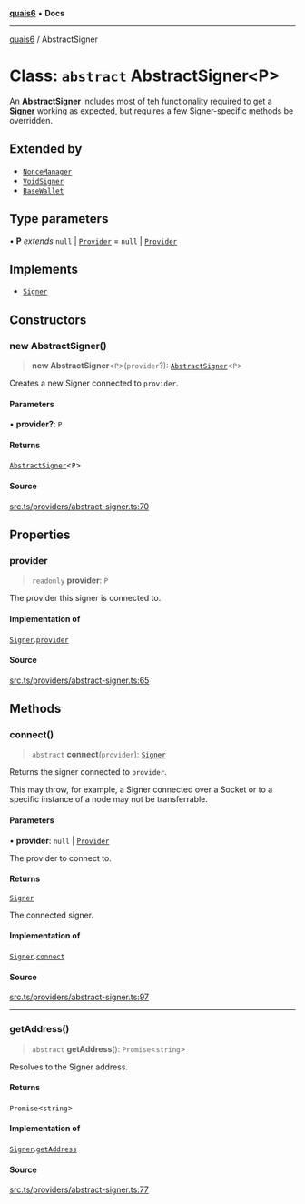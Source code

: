 [**quais6**](../README.md) • **Docs**

***

[quais6](../globals.md) / AbstractSigner

# Class: `abstract` AbstractSigner\<P\>

An **AbstractSigner** includes most of teh functionality required
 to get a [**Signer**](../interfaces/Signer.md) working as expected, but requires a few
 Signer-specific methods be overridden.

## Extended by

- [`NonceManager`](NonceManager.md)
- [`VoidSigner`](VoidSigner.md)
- [`BaseWallet`](BaseWallet.md)

## Type parameters

• **P** *extends* `null` \| [`Provider`](../interfaces/Provider.md) = `null` \| [`Provider`](../interfaces/Provider.md)

## Implements

- [`Signer`](../interfaces/Signer.md)

## Constructors

### new AbstractSigner()

> **new AbstractSigner**\<`P`\>(`provider`?): [`AbstractSigner`](AbstractSigner.md)\<`P`\>

Creates a new Signer connected to `provider`.

#### Parameters

• **provider?**: `P`

#### Returns

[`AbstractSigner`](AbstractSigner.md)\<`P`\>

#### Source

[src.ts/providers/abstract-signer.ts:70](https://github.com/dominant-strategies/quais-6.js/blob/aca1855329c3946c627ab7f16ac5304cea7d20c5/src.ts/providers/abstract-signer.ts#L70)

## Properties

### provider

> `readonly` **provider**: `P`

The provider this signer is connected to.

#### Implementation of

[`Signer`](../interfaces/Signer.md).[`provider`](../interfaces/Signer.md#provider)

#### Source

[src.ts/providers/abstract-signer.ts:65](https://github.com/dominant-strategies/quais-6.js/blob/aca1855329c3946c627ab7f16ac5304cea7d20c5/src.ts/providers/abstract-signer.ts#L65)

## Methods

### connect()

> `abstract` **connect**(`provider`): [`Signer`](../interfaces/Signer.md)

Returns the signer connected to `provider`.

 This may throw, for example, a Signer connected over a Socket or
 to a specific instance of a node may not be transferrable.

#### Parameters

• **provider**: `null` \| [`Provider`](../interfaces/Provider.md)

The provider to connect to.

#### Returns

[`Signer`](../interfaces/Signer.md)

The connected signer.

#### Implementation of

[`Signer`](../interfaces/Signer.md).[`connect`](../interfaces/Signer.md#connect)

#### Source

[src.ts/providers/abstract-signer.ts:97](https://github.com/dominant-strategies/quais-6.js/blob/aca1855329c3946c627ab7f16ac5304cea7d20c5/src.ts/providers/abstract-signer.ts#L97)

***

### getAddress()

> `abstract` **getAddress**(): `Promise`\<`string`\>

Resolves to the Signer address.

#### Returns

`Promise`\<`string`\>

#### Implementation of

[`Signer`](../interfaces/Signer.md).[`getAddress`](../interfaces/Signer.md#getaddress)

#### Source

[src.ts/providers/abstract-signer.ts:77](https://github.com/dominant-strategies/quais-6.js/blob/aca1855329c3946c627ab7f16ac5304cea7d20c5/src.ts/providers/abstract-signer.ts#L77)
